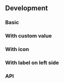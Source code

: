 

## Development

<Tags />

### Basic

<KeyValuePlayground height="16rem" />

### With custom value

<KeyValueWithCustomValuePlayground />

### With icon

<KeyValueWithIconPlayground />

### With label on left side

<KeyValueWithLabelLeftPlayground />

### API

<PropsApi />
